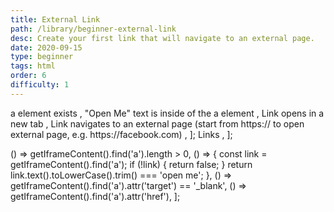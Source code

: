```yaml
---
title: External Link
path: /library/beginner-external-link
desc: Create your first link that will navigate to an external page.
date: 2020-09-15
type: beginner
tags: html
order: 6
difficulty: 1
---
```



  <Text size="small" color="#FAFAFA">
    a element exists
  </Text>,
  <Text size="small" color="#FAFAFA">
    "Open Me" text is inside of the a element
  </Text>,
  <Text size="small" color="#FAFAFA">
    Link opens in a new tab
  </Text>,
  <Text size="small" color="#FAFAFA">
    Link navigates to an external page (start from https:// to open external
    page, e.g. https://facebook.com)
  </Text>,
];
  <Link size="small" href="https://www.w3schools.com/html/html_links.asp">
    Links
  </Link>,
];

  () => getIframeContent().find('a').length > 0,
  () => {
    const link = getIframeContent().find('a');
    if (!link) {
      return false;
    }
    return link.text().toLowerCase().trim() === 'open me';
  },
  () => getIframeContent().find('a').attr('target') == '_blank',
  () => getIframeContent().find('a').attr('href'),
];

<Post>
  <CodeEditor
    tasks={tasksListData}
    help={helpListData}
    tabs={tabs}
    tests={tests}
    result={`"Open Me" link is displayed on the screen, opens in a new tab and navigates to an external page.`}
    next="beginner-image"
  />
</Post>
